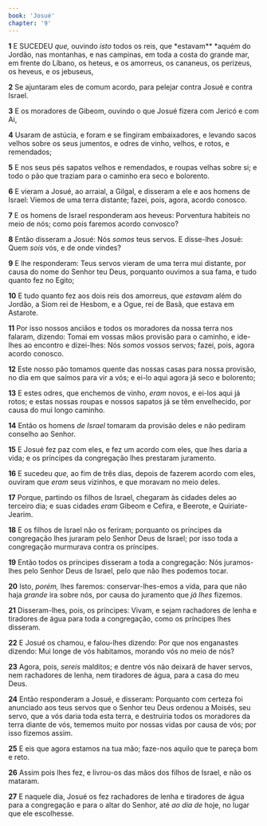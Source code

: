 ```yaml
---
book: 'Josué'
chapter: '9'
---
```


**1** E SUCEDEU _que,_ ouvindo _isto_ todos os reis, que *estavam\*\* *aquém do Jordão, nas montanhas, e nas campinas, em toda a costa do grande mar, em frente do Líbano, os heteus, e os amorreus, os cananeus, os perizeus, os heveus, e os jebuseus,

**2** Se ajuntaram eles de comum acordo, para pelejar contra Josué e contra Israel.

**3** E os moradores de Gibeom, ouvindo o que Josué fizera com Jericó e com Ai,

**4** Usaram de astúcia, e foram e se fingiram embaixadores, e levando sacos velhos sobre os seus jumentos, e odres de vinho, velhos, e rotos, e remendados;

**5** E nos seus pés sapatos velhos e remendados, e roupas velhas sobre si; e todo o pão que traziam para o caminho era seco e bolorento.

**6** E vieram a Josué, ao arraial, a Gilgal, e disseram a ele e aos homens de Israel: Viemos de uma terra distante; fazei, pois, agora, acordo conosco.

**7** E os homens de Israel responderam aos heveus: Porventura habiteis no meio de nós; como pois faremos acordo convosco?

**8** Então disseram a Josué: Nós _somos_ teus servos. E disse-lhes Josué: Quem _sois_ vós, e de onde vindes?

**9** E lhe responderam: Teus servos vieram de uma terra mui distante, por causa do nome do Senhor teu Deus, porquanto ouvimos a sua fama, e tudo quanto fez no Egito;

**10** E tudo quanto fez aos dois reis dos amorreus, que _estavam_ além do Jordão, a Siom rei de Hesbom, e a Ogue, rei de Basã, que estava em Astarote.

**11** Por isso nossos anciãos e todos os moradores da nossa terra nos falaram, dizendo: Tomai em vossas mãos provisão para o caminho, e ide-lhes ao encontro e dizei-lhes: Nós _somos_ vossos servos; fazei, pois, agora acordo conosco.

**12** Este nosso pão tomamos quente das nossas casas para nossa provisão, no dia em que saímos para vir a vós; e ei-lo aqui agora já seco e bolorento;

**13** E estes odres, que enchemos de vinho, _eram_ novos, e ei-los aqui já rotos; e estas nossas roupas e nossos sapatos já se têm envelhecido, por causa do mui longo caminho.

**14** Então os homens _de Israel_ tomaram da provisão deles e não pediram conselho ao Senhor.

**15** E Josué fez paz com eles, e fez um acordo com eles, que lhes daria a vida; e os príncipes da congregação lhes prestaram juramento.

**16** E sucedeu _que,_ ao fim de três dias, depois de fazerem acordo com eles, ouviram que _eram_ seus vizinhos, e que moravam no meio deles.

**17** Porque, partindo os filhos de Israel, chegaram às cidades deles ao terceiro dia; e suas cidades _eram_ Gibeom e Cefira, e Beerote, e Quiriate-Jearim.

**18** E os filhos de Israel não os feriram; porquanto os príncipes da congregação lhes juraram pelo Senhor Deus de Israel; por isso toda a congregação murmurava contra os príncipes.

**19** Então todos os príncipes disseram a toda a congregação: Nós juramos-lhes pelo Senhor Deus de Israel, pelo que não lhes podemos tocar.

**20** Isto, _porém,_ lhes faremos: conservar-lhes-emos a vida, para que não haja _grande_ ira sobre nós, por causa do juramento que _já lhes_ fizemos.

**21** Disseram-lhes, pois, os príncipes: Vivam, e sejam rachadores de lenha e tiradores de água para toda a congregação, como os príncipes lhes disseram.

**22** E Josué os chamou, e falou-lhes dizendo: Por que nos enganastes dizendo: Mui longe de vós habitamos, morando vós no meio de nós?

**23** Agora, pois, _sereis_ malditos; e dentre vós não deixará de haver servos, nem rachadores de lenha, nem tiradores de água, para a casa do meu Deus.

**24** Então responderam a Josué, e disseram: Porquanto com certeza foi anunciado aos teus servos que o Senhor teu Deus ordenou a Moisés, seu servo, que a vós daria toda esta terra, e destruiria todos os moradores da terra diante de vós, tememos muito por nossas vidas por causa de vós; por isso fizemos assim.

**25** E eis que agora estamos na tua mão; faze-nos aquilo que te pareça bom e reto.

**26** Assim pois lhes fez, e livrou-os das mãos dos filhos de Israel, e não os mataram.

**27** E naquele dia, Josué os fez rachadores de lenha e tiradores de água para a congregação e para o altar do Senhor, até _ao dia de_ hoje, no lugar que ele escolhesse.
